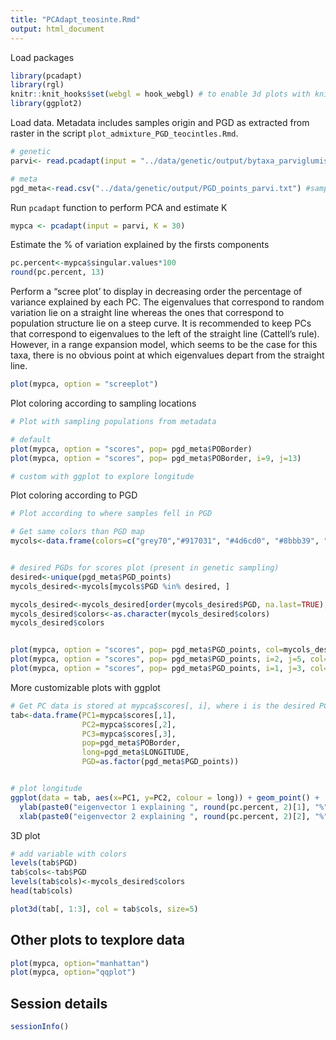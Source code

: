 ```yaml
---
title: "PCAdapt_teosinte.Rmd"
output: html_document
---
```



Load packages
```r
library(pcadapt)
library(rgl)
knitr::knit_hooks$set(webgl = hook_webgl) # to enable 3d plots with knirt
library(ggplot2)
```

Load data. Metadata includes samples origin and PGD as extracted from raster in the script `plot_admixture_PGD_teocintles.Rmd`. 

```r
# genetic
parvi<- read.pcadapt(input = "../data/genetic/output/bytaxa_parviglumis.bed", type = "bed")

# meta
pgd_meta<-read.csv("../data/genetic/output/PGD_points_parvi.txt") #samples metadata are in same order than the bed file
```

Run `pcadapt` function to perform PCA and estimate K

```r
mypca <- pcadapt(input = parvi, K = 30)
```

Estimate the % of variation explained by the firsts components

```r
pc.percent<-mypca$singular.values*100
round(pc.percent, 13)
```

Perform a "scree plot’ to display in decreasing order the percentage of variance explained by each PC. The eigenvalues that correspond to random variation lie on a straight line whereas the ones that correspond to population structure lie on a steep curve. It is recommended to keep PCs that correspond to eigenvalues to the left of the straight line (Cattell’s rule). However, in a range expansion model, which seems to be the case for this taxa, there is no obvious point at which eigenvalues depart from the straight line. 

```r
plot(mypca, option = "screeplot")
```

Plot coloring according to sampling locations

```r
# Plot with sampling populations from metadata

# default
plot(mypca, option = "scores", pop= pgd_meta$POBorder)
plot(mypca, option = "scores", pop= pgd_meta$POBorder, i=9, j=13)

# custom with ggplot to explore longitude

```

Plot coloring according to PGD

```r
# Plot according to where samples fell in PGD 

# Get same colors than PGD map 
mycols<-data.frame(colors=c("grey70","#917031", "#4d6cd0", "#8bbb39", "#4dc0b1" , "#53d06a", "#895dc8", "#cc5658", "#d84492", "#69b974", "#d63c48", "#c556c5", "#d3542b", "#65743a", "#d2a337", "#9289cf", "#b1b23a", "#9a5398", "#498331", "#cc4668", "#37835d", "#df89be", "#dd4533", "#9b496e", "#b9b06d", "#ac575b", "#4b9cd3", "#e78b7a", "#db873d"), PGD=c(0, 5, 32, 42, 10, 86, 90, 36, 20, 48, 92, 25, 2, 11, 37, 6, 21, 43, 84, 93, 8,  38, 15, 23, 40, 58, 41, 39, 7))


# desired PGDs for scores plot (present in genetic sampling)
desired<-unique(pgd_meta$PGD_points)
mycols_desired<-mycols[mycols$PGD %in% desired, ]

mycols_desired<-mycols_desired[order(mycols_desired$PGD, na.last=TRUE), ] 
mycols_desired$colors<-as.character(mycols_desired$colors)
mycols_desired$colors


plot(mypca, option = "scores", pop= pgd_meta$PGD_points, col=mycols_desired$colors)
plot(mypca, option = "scores", pop= pgd_meta$PGD_points, i=2, j=5, col=mycols_desired$colors)
plot(mypca, option = "scores", pop= pgd_meta$PGD_points, i=1, j=3, col=mycols_desired$colors)


```


More customizable plots with ggplot

```r
# Get PC data is stored at mypca$scores[, i], where i is the desired PC
tab<-data.frame(PC1=mypca$scores[,1],
                PC2=mypca$scores[,2],
                PC3=mypca$scores[,3],
                pop=pgd_meta$POBorder,
                long=pgd_meta$LONGITUDE,
                PGD=as.factor(pgd_meta$PGD_points))


# plot longitude
ggplot(data = tab, aes(x=PC1, y=PC2, colour = long)) + geom_point() +
  ylab(paste0("eigenvector 1 explaining ", round(pc.percent, 2)[1], "%")) +
  xlab(paste0("eigenvector 2 explaining ", round(pc.percent, 2)[2], "%"))

```


3D plot

```r

# add variable with colors
levels(tab$PGD)
tab$cols<-tab$PGD
levels(tab$cols)<-mycols_desired$colors
head(tab$cols)

plot3d(tab[, 1:3], col = tab$cols, size=5)
```

## Other plots to texplore data

```r
plot(mypca, option="manhattan")
plot(mypca, option="qqplot")

```

## Session details

```r
sessionInfo()
```

